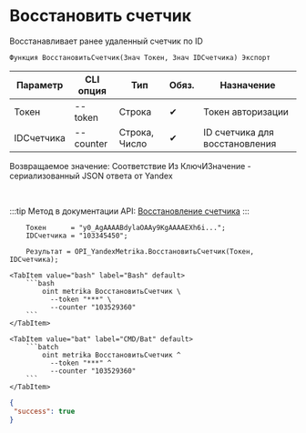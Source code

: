 ﻿---
sidebar_position: 5
description: Восстановить счетчик и другие функции для работы с Yandex Metrika в Открытом пакете интеграций - бесплатной open-source библиотеке интеграций для 1С:Предприятие 8, OneScript и CLI
keywords: [1C, 1С, 1С:Предприятие, 1С:Предприятие 8.3, API, Интеграция, Сервисы, Обмен, OneScript, CLI, Yandex Metrika]
---


# Восстановить счетчик
 Восстанавливает ранее удаленный счетчик по ID



`Функция ВосстановитьСчетчик(Знач Токен, Знач IDСчетчика) Экспорт`

  | Параметр | CLI опция | Тип | Обяз. | Назначение |
  |-|-|-|-|-|
  | Токен | --token | Строка | &#x2714; | Токен авторизации |
  | IDСчетчика | --counter | Строка, Число | &#x2714; | ID счетчика для восстановления |

  
  Возвращаемое значение:   Соответствие Из КлючИЗначение - сериализованный JSON ответа от Yandex

<br/>

:::tip
Метод в документации API: [Восстановление счетчика](https://yandex.ru/dev/metrika/ru/management/openapi/counter/undeleteCounter)
:::
<br/>



```bsl title="Пример использования для 1С:Предприятие/OneScript"
    Токен      = "y0_AgAAAABdylaOAAy9KgAAAAEXh6i...";
    IDСчетчика = "103345450";

    Результат = OPI_YandexMetrika.ВосстановитьСчетчик(Токен, IDСчетчика);
```
    

 <Tabs>
  
    <TabItem value="bash" label="Bash" default>
        ```bash
            oint metrika ВосстановитьСчетчик \
              --token "***" \
              --counter "103529360"
        ```
    </TabItem>
  
    <TabItem value="bat" label="CMD/Bat" default>
        ```batch
            oint metrika ВосстановитьСчетчик ^
              --token "***" ^
              --counter "103529360"
        ```
    </TabItem>
</Tabs>


```json title="Результат"
{
 "success": true
}
```
